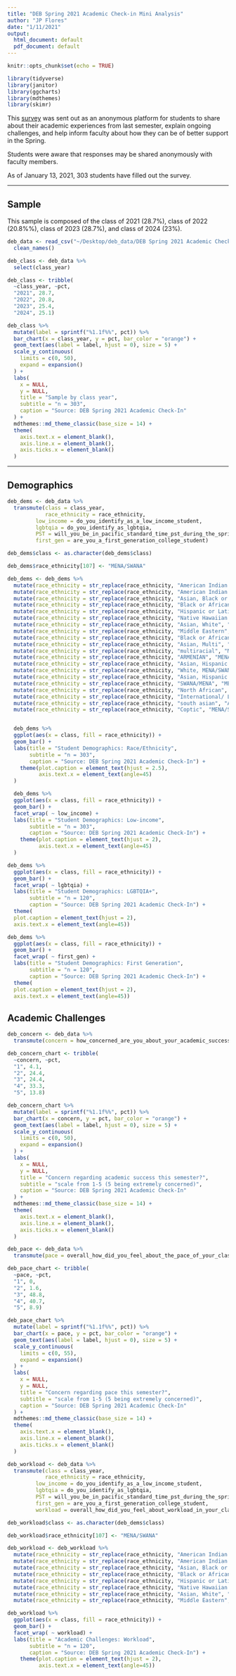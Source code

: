 ```yaml
---
title: "DEB Spring 2021 Academic Check-in Mini Analysis"
author: "JP Flores"
date: "1/11/2021"
output:
  html_document: default
  pdf_document: default
---
```


```r
knitr::opts_chunk$set(echo = TRUE)
```

```r
library(tidyverse)
library(janitor)
library(ggcharts)
library(mdthemes)
library(skimr)
```

This [survey](https://docs.google.com/forms/d/1xsSR3A1MVAz2Ny47aP2rLM1xWB4bqMNMBovbOiUMHxA/edit) was sent out as an anonymous platform for students to share about their academic experiences from last semester, explain ongoing challenges, and help inform faculty about how they can be of better support in the Spring. 

Students were aware that responses may be shared anonymously with faculty members.

As of January 13, 2021, 303 students have filled out the survey.

***

## Sample

This sample is composed of the class of 2021 (28.7%), class of 2022 (20.8%%), class of 2023 (28.7%), and class of 2024 (23%).

```r
deb_data <- read_csv("~/Desktop/deb_data/DEB Spring 2021 Academic Check-In (Responses) - Form Responses 1.csv") %>% 
  clean_names() 

deb_class <- deb_data %>% 
  select(class_year)

deb_class <- tribble(
  ~class_year, ~pct,
  "2021", 28.7,
  "2022", 20.8,
  "2023", 25.4,
  "2024", 25.1)

deb_class %>%
  mutate(label = sprintf("%1.1f%%", pct)) %>%
  bar_chart(x = class_year, y = pct, bar_color = "orange") +
  geom_text(aes(label = label, hjust = 0), size = 5) +
  scale_y_continuous(
    limits = c(0, 50),
    expand = expansion()
  ) +
  labs(
    x = NULL,
    y = NULL,
    title = "Sample by class year",
    subtitle = "n = 303",
    caption = "Source: DEB Spring 2021 Academic Check-In"
  ) +
  mdthemes::md_theme_classic(base_size = 14) +
  theme(
    axis.text.x = element_blank(),
    axis.line.x = element_blank(),
    axis.ticks.x = element_blank()
  )
```


***
## Demographics

```r
deb_dems <- deb_data %>% 
  transmute(class = class_year,
            race_ethnicity = race_ethnicity,
         low_income = do_you_identify_as_a_low_income_student,
         lgbtqia = do_you_identify_as_lgbtqia,
         PST = will_you_be_in_pacific_standard_time_pst_during_the_spring_2021_semester,
         first_gen = are_you_a_first_generation_college_student)

deb_dems$class <- as.character(deb_dems$class)

deb_dems$race_ethnicity[107] <- "MENA/SWANA"

deb_dems <- deb_dems %>% 
  mutate(race_ethnicity = str_replace(race_ethnicity, "American Indian or Alaskan Native, Black or African American, White", "Multi")) %>%
  mutate(race_ethnicity = str_replace(race_ethnicity, "American Indian or Alaskan Native, Hispanic or Latinx", "Multi")) %>%
  mutate(race_ethnicity = str_replace(race_ethnicity, "Asian, Black or African American", "Multi")) %>%
  mutate(race_ethnicity = str_replace(race_ethnicity, "Black or African American, White", "Multi")) %>%
  mutate(race_ethnicity = str_replace(race_ethnicity, "Hispanic or Latinx, White", "Multi")) %>%
  mutate(race_ethnicity = str_replace(race_ethnicity, "Native Hawaiian or Other Pacific Islander, White", "Multi")) %>% 
  mutate(race_ethnicity = str_replace(race_ethnicity, "Asian, White", "Multi")) %>% 
  mutate(race_ethnicity = str_replace(race_ethnicity, "Middle Eastern", "MENA/SWANA"))  %>% 
  mutate(race_ethnicity = str_replace(race_ethnicity, "Black or African American, Hispanic or Latinx", "Multi")) %>% 
  mutate(race_ethnicity = str_replace(race_ethnicity, "Asian, Multi", "Multi")) %>% 
  mutate(race_ethnicity = str_replace(race_ethnicity, "multiracial", "Multi")) %>% 
  mutate(race_ethnicity = str_replace(race_ethnicity, "ARMENIAN", "MENA/SWANA")) %>% 
  mutate(race_ethnicity = str_replace(race_ethnicity, "Asian, Hispanic or Latinx, Multi", "Multi")) %>%
  mutate(race_ethnicity = str_replace(race_ethnicity, "White, MENA/SWANA", "Multi")) %>% 
  mutate(race_ethnicity = str_replace(race_ethnicity, "Asian, Hispanic or Latinx", "Multi")) %>% 
  mutate(race_ethnicity = str_replace(race_ethnicity, "SWANA/MENA", "MENA/SWANA")) %>% 
  mutate(race_ethnicity = str_replace(race_ethnicity, "North African", "Black or African American")) %>%
  mutate(race_ethnicity = str_replace(race_ethnicity, "International/ Latin American", "Hispanic or Latinx")) %>% 
  mutate(race_ethnicity = str_replace(race_ethnicity, "south asian", "Asian")) %>% 
  mutate(race_ethnicity = str_replace(race_ethnicity, "Coptic", "MENA/SWANA"))


  deb_dems %>% 
  ggplot(aes(x = class, fill = race_ethnicity)) +
  geom_bar() +
  labs(title = "Student Demographics: Race/Ethnicity",
       subtitle = "n = 303",
       caption = "Source: DEB Spring 2021 Academic Check-In") +
    theme(plot.caption = element_text(hjust = 2.5),
          axis.text.x = element_text(angle=45)
  )
```


```r
  deb_dems %>% 
  ggplot(aes(x = class, fill = race_ethnicity)) +
  geom_bar() +
  facet_wrap( ~ low_income) +
  labs(title = "Student Demographics: Low-income",
       subtitle = "n = 303",
       caption = "Source: DEB Spring 2021 Academic Check-In") +
    theme(plot.caption = element_text(hjust = 2),
          axis.text.x = element_text(angle=45)
  ) 
```



```r
deb_dems %>% 
  ggplot(aes(x = class, fill = race_ethnicity)) +
  geom_bar() +
  facet_wrap( ~ lgbtqia) +
  labs(title = "Student Demographics: LGBTQIA+",
       subtitle = "n = 120",
       caption = "Source: DEB Spring 2021 Academic Check-In") +
  theme(
  plot.caption = element_text(hjust = 2),
  axis.text.x = element_text(angle=45))

```

```r
deb_dems %>% 
  ggplot(aes(x = class, fill = race_ethnicity)) +
  geom_bar() +
  facet_wrap( ~ first_gen) +
  labs(title = "Student Demographics: First Generation",
       subtitle = "n = 120",
       caption = "Source: DEB Spring 2021 Academic Check-In") +
  theme(
  plot.caption = element_text(hjust = 2),
  axis.text.x = element_text(angle=45))
```

## Academic Challenges 

```r
deb_concern <- deb_data %>% 
  transmute(concern = how_concerned_are_you_about_your_academic_success_this_semester)

deb_concern_chart <- tribble(
  ~concern, ~pct,
  "1", 4.1,
  "2", 24.4,
  "3", 24.4,
  "4", 33.3,
  "5", 13.8)

deb_concern_chart %>%
  mutate(label = sprintf("%1.1f%%", pct)) %>%
  bar_chart(x = concern, y = pct, bar_color = "orange") +
  geom_text(aes(label = label, hjust = 0), size = 5) +
  scale_y_continuous(
    limits = c(0, 50),
    expand = expansion()
  ) +
  labs(
    x = NULL,
    y = NULL,
    title = "Concern regarding academic success this semester?",
    subtitle = "scale from 1-5 (5 being extremely concerned)",
    caption = "Source: DEB Spring 2021 Academic Check-In"
  ) +
  mdthemes::md_theme_classic(base_size = 14) +
  theme(
    axis.text.x = element_blank(),
    axis.line.x = element_blank(),
    axis.ticks.x = element_blank()
  )


```

```r
deb_pace <- deb_data %>% 
  transmute(pace = overall_how_did_you_feel_about_the_pace_of_your_classes_last_semester)

deb_pace_chart <- tribble(
  ~pace, ~pct,
  "1", 0,
  "2", 1.6,
  "3", 48.8,
  "4", 40.7,
  "5", 8.9)

deb_pace_chart %>%
  mutate(label = sprintf("%1.1f%%", pct)) %>%
  bar_chart(x = pace, y = pct, bar_color = "orange") +
  geom_text(aes(label = label, hjust = 0), size = 5) +
  scale_y_continuous(
    limits = c(0, 55),
    expand = expansion()
  ) +
  labs(
    x = NULL,
    y = NULL,
    title = "Concern regarding pace this semester?",
    subtitle = "scale from 1-5 (5 being extremely concerned)",
    caption = "Source: DEB Spring 2021 Academic Check-In"
  ) +
  mdthemes::md_theme_classic(base_size = 14) +
  theme(
    axis.text.x = element_blank(),
    axis.line.x = element_blank(),
    axis.ticks.x = element_blank()
  )


```

```r
deb_workload <- deb_data %>% 
  transmute(class = class_year,
            race_ethnicity = race_ethnicity,
         low_income = do_you_identify_as_a_low_income_student,
         lgbtqia = do_you_identify_as_lgbtqia,
         PST = will_you_be_in_pacific_standard_time_pst_during_the_spring_2021_semester,
         first_gen = are_you_a_first_generation_college_student,
         workload = overall_how_did_you_feel_about_workload_in_your_classes_last_semester)

deb_workload$class <- as.character(deb_dems$class)

deb_workload$race_ethnicity[107] <- "MENA/SWANA"

deb_workload <- deb_workload %>% 
  mutate(race_ethnicity = str_replace(race_ethnicity, "American Indian or Alaskan Native, Black or African American, White", "Multi")) %>%
  mutate(race_ethnicity = str_replace(race_ethnicity, "American Indian or Alaskan Native, Hispanic or Latinx", "Multi")) %>%
  mutate(race_ethnicity = str_replace(race_ethnicity, "Asian, Black or African American", "Multi")) %>%
  mutate(race_ethnicity = str_replace(race_ethnicity, "Black or African American, White", "Multi")) %>%
  mutate(race_ethnicity = str_replace(race_ethnicity, "Hispanic or Latinx, White", "Multi")) %>%
  mutate(race_ethnicity = str_replace(race_ethnicity, "Native Hawaiian or Other Pacific Islander, White", "Multi")) %>% 
  mutate(race_ethnicity = str_replace(race_ethnicity, "Asian, White", "Multi")) %>% 
  mutate(race_ethnicity = str_replace(race_ethnicity, "Middle Eastern", "MENA/SWANA"))

deb_workload %>% 
  ggplot(aes(x = class, fill = race_ethnicity)) +
  geom_bar() +
  facet_wrap( ~ workload) +
  labs(title = "Academic Challenges: Workload",
       subtitle = "n = 120",
       caption = "Source: DEB Spring 2021 Academic Check-In") +
    theme(plot.caption = element_text(hjust = 2),
          axis.text.x = element_text(angle=45))

```

